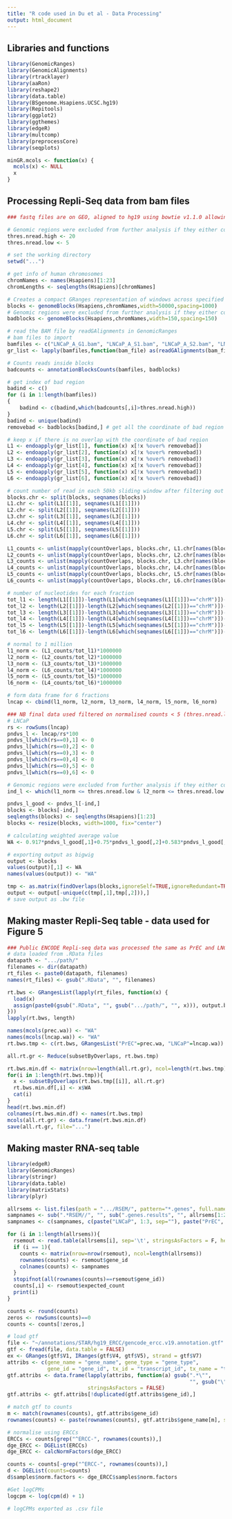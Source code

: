 ```yaml
---
title: "R code used in Du et al - Data Processing"
output: html_document
---
```


## Libraries and functions
```r
library(GenomicRanges)
library(GenomicAlignments)
library(rtracklayer)
library(aaRon)
library(reshape2)
library(data.table)
library(BSgenome.Hsapiens.UCSC.hg19)
library(Repitools)
library(ggplot2)
library(ggthemes)
library(edgeR)
library(multcomp)
library(preprocessCore)
library(seqplots)

minGR.mcols <- function(x) {
  mcols(x) <- NULL
  x
}
```

## Processing Repli-Seq data from bam files
```r
### fastq files are on GEO, aligned to hg19 using bowtie v1.1.0 allowing up to 3 mismatches, discarding ambiguous and clonal reads.

# Genomic regions were excluded from further analysis if they either contained greater than 20 reads in a 150 bp window, or less than 5 reads in a 50 kb window. The 150bp threshold depend on sequencing depth i.e. threshold of 20 for library of ~25x10^6 reads.
thres.nread.high <- 20
thres.nread.low <- 5

# set the working directory
setwd("...")

# get info of human chromosomes
chromNames <- names(Hsapiens)[1:23]
chromLengths <- seqlengths(Hsapiens)[chromNames]

# Creates a compact GRanges representation of windows across specified chromosomes of a human genome
blocks <- genomeBlocks(Hsapiens,chromNames,width=50000,spacing=1000)
# Genomic regions were excluded from further analysis if they either contained greater than 20 reads in a 150 bp window
badblocks <- genomeBlocks(Hsapiens,chromNames,width=150,spacing=150)

# read the BAM file by readGAlignments in GenomicRanges
# bam files to import
bamfiles <- c("LNCaP_A_G1.bam", "LNCaP_A_S1.bam", "LNCaP_A_S2.bam", "LNCaP_A_S3.bam", "LNCaP_A_S4.bam", "LNCaP_A_G2.bam")
gr_list <- lapply(bamfiles,function(bam_file) as(readGAlignments(bam_file),"GRanges"))

# Counts reads inside blocks
badcounts <- annotationBlocksCounts(bamfiles, badblocks)

# get index of bad region
badind <- c()
for (i in 1:length(bamfiles))
{
	badind <- c(badind,which(badcounts[,i]>thres.nread.high))
}
badind <- unique(badind)
removebad <- badblocks[badind,] # get all the coordinate of bad region only 

# keep x if there is no overlap with the coordinate of bad region
L1 <- endoapply(gr_list[1], function(x) x[!x %over% removebad])
L2 <- endoapply(gr_list[2], function(x) x[!x %over% removebad])
L3 <- endoapply(gr_list[3], function(x) x[!x %over% removebad])
L4 <- endoapply(gr_list[4], function(x) x[!x %over% removebad])
L5 <- endoapply(gr_list[5], function(x) x[!x %over% removebad])
L6 <- endoapply(gr_list[6], function(x) x[!x %over% removebad])

# count number of read in each 50kb sliding window after filtering out the bad regions
blocks.chr <- split(blocks, seqnames(blocks))
L1.chr <- split(L1[[1]], seqnames(L1[[1]]))
L2.chr <- split(L2[[1]], seqnames(L2[[1]]))
L3.chr <- split(L3[[1]], seqnames(L3[[1]]))
L4.chr <- split(L4[[1]], seqnames(L4[[1]]))
L5.chr <- split(L5[[1]], seqnames(L5[[1]]))
L6.chr <- split(L6[[1]], seqnames(L6[[1]]))

L1_counts <- unlist(mapply(countOverlaps, blocks.chr, L1.chr[names(blocks.chr)]))
L2_counts <- unlist(mapply(countOverlaps, blocks.chr, L2.chr[names(blocks.chr)]))
L3_counts <- unlist(mapply(countOverlaps, blocks.chr, L3.chr[names(blocks.chr)]))
L4_counts <- unlist(mapply(countOverlaps, blocks.chr, L4.chr[names(blocks.chr)]))
L5_counts <- unlist(mapply(countOverlaps, blocks.chr, L5.chr[names(blocks.chr)]))
L6_counts <- unlist(mapply(countOverlaps, blocks.chr, L6.chr[names(blocks.chr)]))

# number of nucleotides for each fraction
tot_l1 <- length(L1[[1]])-length(L1[which(seqnames(L1[[1]])=="chrM")])-length(L1[which(seqnames(L1[[1]])=="chrY")])
tot_l2 <- length(L2[[1]])-length(L2[which(seqnames(L2[[1]])=="chrM")])-length(L2[which(seqnames(L2[[1]])=="chrY")])
tot_l3 <- length(L3[[1]])-length(L3[which(seqnames(L3[[1]])=="chrM")])-length(L3[which(seqnames(L3[[1]])=="chrY")])
tot_l4 <- length(L4[[1]])-length(L4[which(seqnames(L4[[1]])=="chrM")])-length(L4[which(seqnames(L4[[1]])=="chrY")])
tot_l5 <- length(L5[[1]])-length(L5[which(seqnames(L5[[1]])=="chrM")])-length(L5[which(seqnames(L5[[1]])=="chrY")])
tot_l6 <- length(L6[[1]])-length(L6[which(seqnames(L6[[1]])=="chrM")])-length(L6[which(seqnames(L6[[1]])=="chrY")])

# normal to 1 million
l1_norm <- (L1_counts/tot_l1)*1000000
l2_norm <- (L2_counts/tot_l2)*1000000
l3_norm <- (L3_counts/tot_l3)*1000000
l4_norm <- (L6_counts/tot_l4)*1000000
l5_norm <- (L5_counts/tot_l5)*1000000
l6_norm <- (L4_counts/tot_l6)*1000000

# form data frame for 6 fractions
lncap <- cbind(l1_norm, l2_norm, l3_norm, l4_norm, l5_norm, l6_norm)

### NB final data used filtered on normalised counts < 5 (thres.nread.low) not 10 (below).
# LNCaP
rs <- rowSums(lncap)
pndvs_l <- lncap/rs*100
pndvs_l[which(rs==0),1] <- 0
pndvs_l[which(rs==0),2] <- 0
pndvs_l[which(rs==0),3] <- 0
pndvs_l[which(rs==0),4] <- 0
pndvs_l[which(rs==0),5] <- 0
pndvs_l[which(rs==0),6] <- 0

# Genomic regions were excluded from further analysis if they either contained less than 5 reads in a 50 kb window
ind_l <- which(l1_norm <= thres.nread.low & l2_norm <= thres.nread.low & l3_norm <= thres.nread.low & l4_norm <= thres.nread.low & l5_norm <= thres.nread.low & l6_norm <= thres.nread.low)

pndvs_l_good <- pndvs_l[-ind,]
blocks <- blocks[-ind,]
seqlengths(blocks) <- seqlengths(Hsapiens)[1:23]
blocks <- resize(blocks, width=1000, fix="center")

# calculating weighted average value
WA <- 0.917*pndvs_l_good[,1]+0.75*pndvs_l_good[,2]+0.583*pndvs_l_good[,3]+0.417*pndvs_l_good[,4]+0.25*pndvs_l_good[,5]

# exporting output as bigwig
output <- blocks
values(output)[,1] <- WA
names(values(output)) <- "WA"

tmp <- as.matrix(findOverlaps(blocks,ignoreSelf=TRUE,ignoreRedundant=TRUE))
output <- output[-unique(c(tmp[,1],tmp[,2])),]
# save output as .bw file
```

## Making master Repli-Seq table - data used for Figure 5
```r
### Public ENCODE Repli-seq data was processed the same as PrEC and LNCaP
# data loaded from .RData files
datapath <- ".../path/"
filenames <- dir(datapath)
rt_files <- paste0(datapath, filenames)
names(rt_files) <- gsub(".RData", "", filenames)

rt.bws <- GRangesList(lapply(rt_files, function(x) {
  load(x)
  assign(paste0(gsub(".RData", "", gsub(".../path/", "", x))), output.bw)
}))
lapply(rt.bws, length)

names(mcols(prec.wa)) <- "WA"
names(mcols(lncap.wa)) <- "WA"
rt.bws.tmp <- c(rt.bws, GRangesList("PrEC"=prec.wa, "LNCaP"=lncap.wa))

all.rt.gr <- Reduce(subsetByOverlaps, rt.bws.tmp)

rt.bws.min.df <- matrix(nrow=length(all.rt.gr), ncol=length(rt.bws.tmp))
for(i in 1:length(rt.bws.tmp)){
  x <- subsetByOverlaps(rt.bws.tmp[[i]], all.rt.gr)
  rt.bws.min.df[,i] <- x$WA
  cat(i)
}
head(rt.bws.min.df)
colnames(rt.bws.min.df) <- names(rt.bws.tmp)
mcols(all.rt.gr) <- data.frame(rt.bws.min.df)
save(all.rt.gr, file="...")
```

## Making master RNA-seq table
```r
library(edgeR)
library(GenomicRanges)
library(stringr)
library(data.table)
library(matrixStats)
library(plyr)

allrsems <- list.files(path = ".../RSEM/", pattern="*.genes", full.names = T) #RSEM outputs
sampnames <- sub(".*RSEM//", "", sub(".genes.results", "", allrsems[1:23]))
sampnames <- c(sampnames, c(paste("LNCaP", 1:3, sep=""), paste("PrEC", 1:3, sep="")))

for (i in 1:length(allrsems)){
  rsemout <- read.table(allrsems[i], sep='\t', stringsAsFactors = F, header = T)
  if (i == 1){
    counts <- matrix(nrow=nrow(rsemout), ncol=length(allrsems))
    rownames(counts) <- rsemout$gene_id
    colnames(counts) <- sampnames
  }
  stopifnot(all(rownames(counts)==rsemout$gene_id))
  counts[,i] <- rsemout$expected_count
  print(i)
}

counts <- round(counts)
zeros <- rowSums(counts)==0
counts <- counts[!zeros,]

# load gtf
file <- "~/annotations/STAR/hg19_ERCC/gencode_ercc.v19.annotation.gtf"
gtf <- fread(file, data.table = FALSE)
ex <- GRanges(gtf$V1, IRanges(gtf$V4, gtf$V5), strand = gtf$V7)
attribs <- c(gene_name = "gene_name", gene_type = "gene_type", 
             gene_id = "gene_id", tx_id = "transcript_id", tx_name = "transcript_name")
gtf.attribs <- data.frame(lapply(attribs, function(a) gsub(".*\"", 
                                                           "", gsub("\";", "", str_extract(gtf$V9, paste0(a, ".+?;"))))), 
                          stringsAsFactors = FALSE)
gtf.attribs <- gtf.attribs[!duplicated(gtf.attribs$gene_id),]

# match gtf to counts
m <- match(rownames(counts), gtf.attribs$gene_id)
rownames(counts) <- paste(rownames(counts), gtf.attribs$gene_name[m], sep="_")

# normalise using ERCCs
ERCCs <- counts[grep("^ERCC-", rownames(counts)),]
dge_ERCC <- DGEList(ERCCs)
dge_ERCC <- calcNormFactors(dge_ERCC)

counts <- counts[-grep("^ERCC-", rownames(counts)),]
d <- DGEList(counts=counts)
d$samples$norm.factors <- dge_ERCC$samples$norm.factors

#Get logCPMs
logcpm <- log(cpm(d) + 1) 

# logCPMs exported as .csv file
```
